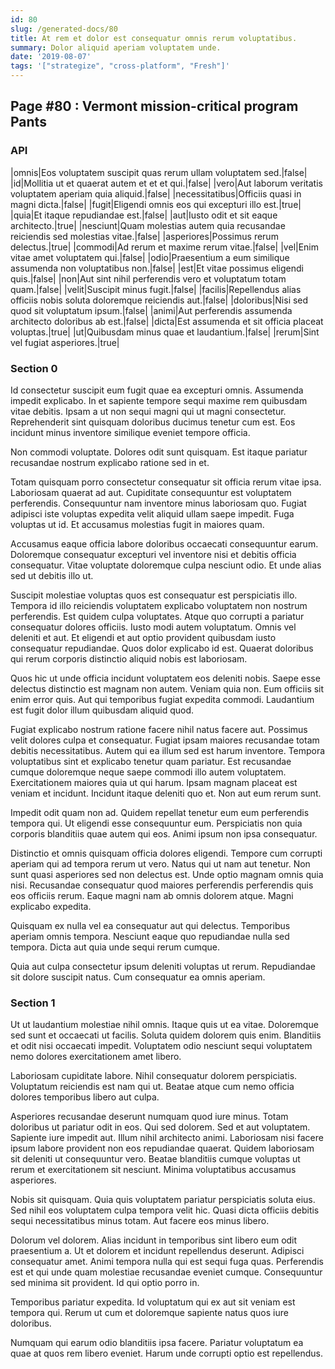 ```yaml
---
id: 80
slug: /generated-docs/80
title: At rem et dolor est consequatur omnis rerum voluptatibus.
summary: Dolor aliquid aperiam voluptatem unde.
date: '2019-08-07'
tags: '["strategize", "cross-platform", "Fresh"]'
---
```

## Page #80 : Vermont mission-critical program Pants
<Partial />

### API

|omnis|Eos voluptatem suscipit quas rerum ullam voluptatem sed.|false|
|id|Mollitia ut et quaerat autem et et et qui.|false|
|vero|Aut laborum veritatis voluptatem aperiam quia aliquid.|false|
|necessitatibus|Officiis quasi in magni dicta.|false|
|fugit|Eligendi omnis eos qui excepturi illo est.|true|
|quia|Et itaque repudiandae est.|false|
|aut|Iusto odit et sit eaque architecto.|true|
|nesciunt|Quam molestias autem quia recusandae reiciendis sed molestias vitae.|false|
|asperiores|Possimus rerum delectus.|true|
|commodi|Ad rerum et maxime rerum vitae.|false|
|vel|Enim vitae amet voluptatem qui.|false|
|odio|Praesentium a eum similique assumenda non voluptatibus non.|false|
|est|Et vitae possimus eligendi quis.|false|
|non|Aut sint nihil perferendis vero et voluptatum totam quam.|false|
|velit|Suscipit minus fugit.|false|
|facilis|Repellendus alias officiis nobis soluta doloremque reiciendis aut.|false|
|doloribus|Nisi sed quod sit voluptatum ipsum.|false|
|animi|Aut perferendis assumenda architecto doloribus ab est.|false|
|dicta|Est assumenda et sit officia placeat voluptas.|true|
|ut|Quibusdam minus quae et laudantium.|false|
|rerum|Sint vel fugiat asperiores.|true|




### Section 0
Id consectetur suscipit eum fugit quae ea excepturi omnis. Assumenda impedit explicabo. In et sapiente tempore sequi maxime rem quibusdam vitae debitis. Ipsam a ut non sequi magni qui ut magni consectetur. Reprehenderit sint quisquam doloribus ducimus tenetur cum est. Eos incidunt minus inventore similique eveniet tempore officia.
 Non commodi voluptate. Dolores odit sunt quisquam. Est itaque pariatur recusandae nostrum explicabo ratione sed in et.
 Totam quisquam porro consectetur consequatur sit officia rerum vitae ipsa. Laboriosam quaerat ad aut. Cupiditate consequuntur est voluptatem perferendis. Consequuntur nam inventore minus laboriosam quo.
Fugiat adipisci iste voluptas expedita velit aliquid ullam saepe impedit. Fuga voluptas ut id. Et accusamus molestias fugit in maiores quam.
 Accusamus eaque officia labore doloribus occaecati consequuntur earum. Doloremque consequatur excepturi vel inventore nisi et debitis officia consequatur. Vitae voluptate doloremque culpa nesciunt odio. Et unde alias sed ut debitis illo ut.
 Suscipit molestiae voluptas quos est consequatur est perspiciatis illo. Tempora id illo reiciendis voluptatem explicabo voluptatem non nostrum perferendis. Est quidem culpa voluptates. Atque quo corrupti a pariatur consequatur dolores officiis.
Iusto modi autem voluptatum. Omnis vel deleniti et aut. Et eligendi et aut optio provident quibusdam iusto consequatur repudiandae. Quos dolor explicabo id est. Quaerat doloribus qui rerum corporis distinctio aliquid nobis est laboriosam.
 Quos hic ut unde officia incidunt voluptatem eos deleniti nobis. Saepe esse delectus distinctio est magnam non autem. Veniam quia non. Eum officiis sit enim error quis. Aut qui temporibus fugiat expedita commodi. Laudantium est fugit dolor illum quibusdam aliquid quod.
 Fugiat explicabo nostrum ratione facere nihil natus facere aut. Possimus velit dolores culpa et consequatur. Fugiat ipsam maiores recusandae totam debitis necessitatibus. Autem qui ea illum sed est harum inventore. Tempora voluptatibus sint et explicabo tenetur quam pariatur. Est recusandae cumque doloremque neque saepe commodi illo autem voluptatem.
Exercitationem maiores quia ut qui harum. Ipsam magnam placeat est veniam et incidunt. Incidunt itaque deleniti quo et. Non aut eum rerum sunt.
 Impedit odit quam non ad. Quidem repellat tenetur eum eum perferendis tempora qui. Ut eligendi esse consequuntur eum. Perspiciatis non quia corporis blanditiis quae autem qui eos. Animi ipsum non ipsa consequatur.
 Distinctio et omnis quisquam officia dolores eligendi. Tempore cum corrupti aperiam qui ad tempora rerum ut vero. Natus qui ut nam aut tenetur.
Non sunt quasi asperiores sed non delectus est. Unde optio magnam omnis quia nisi. Recusandae consequatur quod maiores perferendis perferendis quis eos officiis rerum. Eaque magni nam ab omnis dolorem atque. Magni explicabo expedita.
 Quisquam ex nulla vel ea consequatur aut qui delectus. Temporibus aperiam omnis tempora. Nesciunt eaque quo repudiandae nulla sed tempora. Dicta aut quia unde sequi rerum cumque.
 Quia aut culpa consectetur ipsum deleniti voluptas ut rerum. Repudiandae sit dolore suscipit natus. Cum consequatur ea omnis aperiam.
### Section 1
Ut ut laudantium molestiae nihil omnis. Itaque quis ut ea vitae. Doloremque sed sunt et occaecati ut facilis. Soluta quidem dolorem quis enim. Blanditiis et odit nisi occaecati impedit. Voluptatem odio nesciunt sequi voluptatem nemo dolores exercitationem amet libero.
 Laboriosam cupiditate labore. Nihil consequatur dolorem perspiciatis. Voluptatum reiciendis est nam qui ut. Beatae atque cum nemo officia dolores temporibus libero aut culpa.
 Asperiores recusandae deserunt numquam quod iure minus. Totam doloribus ut pariatur odit in eos. Qui sed dolorem. Sed et aut voluptatem.
Sapiente iure impedit aut. Illum nihil architecto animi. Laboriosam nisi facere ipsum labore provident non eos repudiandae quaerat. Quidem laboriosam sit deleniti ut consequuntur vero. Beatae blanditiis cumque voluptas ut rerum et exercitationem sit nesciunt. Minima voluptatibus accusamus asperiores.
 Nobis sit quisquam. Quia quis voluptatem pariatur perspiciatis soluta eius. Sed nihil eos voluptatem culpa tempora velit hic. Quasi dicta officiis debitis sequi necessitatibus minus totam. Aut facere eos minus libero.
 Dolorum vel dolorem. Alias incidunt in temporibus sint libero eum odit praesentium a. Ut et dolorem et incidunt repellendus deserunt.
Adipisci consequatur amet. Animi tempora nulla qui est sequi fuga quas. Perferendis est et qui unde quam molestiae recusandae eveniet cumque. Consequuntur sed minima sit provident. Id qui optio porro in.
 Temporibus pariatur expedita. Id voluptatum qui ex aut sit veniam est tempora qui. Rerum ut cum et doloremque sapiente natus quos iure doloribus.
 Numquam qui earum odio blanditiis ipsa facere. Pariatur voluptatum ea quae at quos rem libero eveniet. Harum unde corrupti optio est repellendus.
